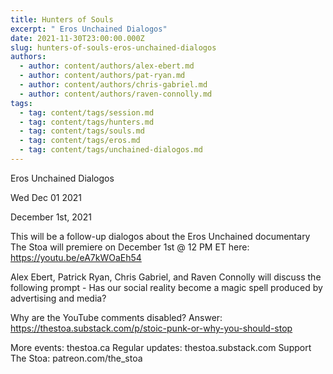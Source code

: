 ```yaml
---
title: Hunters of Souls
excerpt: " Eros Unchained Dialogos"
date: 2021-11-30T23:00:00.000Z
slug: hunters-of-souls-eros-unchained-dialogos
authors:
  - author: content/authors/alex-ebert.md
  - author: content/authors/pat-ryan.md
  - author: content/authors/chris-gabriel.md
  - author: content/authors/raven-connolly.md
tags:
  - tag: content/tags/session.md
  - tag: content/tags/hunters.md
  - tag: content/tags/souls.md
  - tag: content/tags/eros.md
  - tag: content/tags/unchained-dialogos.md
---
```




 Eros Unchained Dialogos

Wed Dec 01 2021

December 1st, 2021

This will be a follow-up dialogos about the Eros Unchained documentary The Stoa will premiere on December 1st @ 12 PM ET here: https://youtu.be/eA7kWOaEh54

Alex Ebert, Patrick Ryan, Chris Gabriel, and Raven Connolly will discuss the following prompt - Has our social reality become a magic spell produced by advertising and media?

Why are the YouTube comments disabled? Answer: https://thestoa.substack.com/p/stoic-punk-or-why-you-should-stop

More events: thestoa.ca
Regular updates: thestoa.substack.com
Support The Stoa: patreon.com/the_stoa


